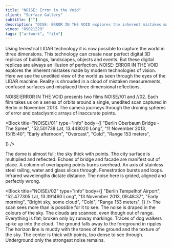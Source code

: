 ```yaml
---
title: "NOISE: Error in the Void"
client: "Surface Gallery"
subtitle: [""]
description: "OISE: ERROR IN THE VOID explores the inherent mistakes made by modern technologies of vision."
vimeo: "89021229"
tags: ["artwork", "film"]
---
```



Using terrestrial LIDAR technology it is now possible to capture the world in three dimensions. This technology can create near perfect digital 3D replicas of buildings, landscapes, objects and events. But these digital replicas are always an illusion of perfection. NOISE: ERROR IN THE VOID explores the inherent mistakes made by modern technologies of vision. Here we see the unedited view of the world as seen through the eyes of the LIDAR machine. Reality is shrouded in a cloud of mistaken measurements, confused surfaces and misplaced three dimensional reflections.

NOISE:ERROR IN THE VOID presents two films NOISE//01 and //02. Each film takes us on a series of orbits around a single, unedited scan captured in Berlin in November 2013. The camera journeys through the droning spheres of error and cataclysmic arrays of inaccurate points.

<Block title="NOISE//01" type="info" body={[
"Berlin Oberbaum Bridge - The Spree",
"52.501738 Lat, 13.448020 Long",
"11 November 2013, 15:15:40",
"Early afternoon",
"Overcast",
"Cold",
"Range 153 meters",

]} />

The dome is almost full; the sky thick with points. The city surface is multiplied and reflected. Echoes of bridge and facade are manifest out of place. A column of overlapping points burns overhead. An axis of stainless steel railing, water and glass slices through. Fenestration bursts and loops. Infrared wavelengths dictate distance. The noise here is grided, aligned and perfectly wrong.

<ImageMagic
  href="noiseberlin01.jpg"
  caption="Berlin Oberbaum Bridge - The Spree"
/>

<InlineImages>
<ImageMagic href="noiseberlin03.jpg" caption="Fenestration burst from railings and glass"/>
<ImageMagic href="noiseberlin04.jpg" caption="Dense and burning layers of points"/>

</InlineImages>

<Block
  title="NOISE//02"
  type="info"
  body={[
    "Berlin Tempelhof Airport",
    "52.477305 Lat, 13.391460 Long",
    "13 November 2013, 09:48:37",
    "Early morning",
    "Bright sky, some cloud",
    "Cold",
    "Range 153 meters",
  ]}
/>
The scan sees more than is possible for it to see. The noise is draped in the colours
of the sky. The clouds are scanned, even though out of range. Everything is flat;
broken only by runway markings. Traces of dog walkers spike up into the cloud. The
ground falls away to the foreground in ripples. The horizon line is muddy with the
tones of the ground and the texture of the sky. The center is thick with points,
too dense to see through. Underground only the strongest noise remains.

<ImageMagic href="noiseberlin02.jpg" caption="Berlin Tempelhof Airport" />

<InlineImages>
<ImageMagic href="noiseberlin05.jpg" caption="Ripples visible of the floor surface"/>
<ImageMagic href="noiseberlin06.jpg" caption="Bursts of colour from site fade in and out"/>

</InlineImages>
